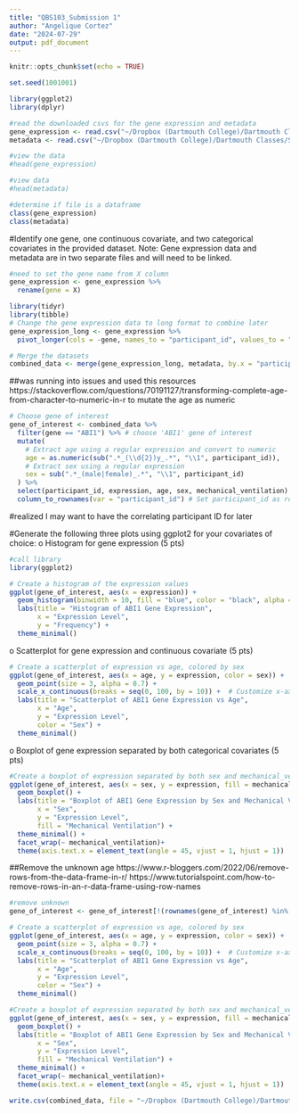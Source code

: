 ```yaml
---
title: "QBS103_Submission 1"
author: "Angelique Cortez"
date: "2024-07-29"
output: pdf_document
---
```


```r
knitr::opts_chunk$set(echo = TRUE)
```

```r
set.seed(1001001)
```

```r
library(ggplot2)
library(dplyr)
```
```r
#read the downloaded csvs for the gene expression and metadata
gene_expression <- read.csv("~/Dropbox (Dartmouth College)/Dartmouth Classes/Summer2024/Intro to data analysis/data/QBS103_GSE157103_genes.csv")
metadata <- read.csv("~/Dropbox (Dartmouth College)/Dartmouth Classes/Summer2024/Intro to data analysis/data/QBS103_GSE157103_series_matrix.csv", header = T)
```

```r
#view the data
#head(gene_expression)
```
```r
#view data 
#head(metadata)
```

```r
#determine if file is a dataframe
class(gene_expression)
class(metadata)
```

#Identify one gene, one continuous covariate, and two categorical covariates in the provided dataset. Note: Gene expression data and metadata are in two separate files and will need to be linked.
```r
#need to set the gene name from X column
gene_expression <- gene_expression %>%
  rename(gene = X)
```

```r
library(tidyr)
library(tibble)
# Change the gene expression data to long format to combine later
gene_expression_long <- gene_expression %>%
  pivot_longer(cols = -gene, names_to = "participant_id", values_to = "expression")

```

```r
# Merge the datasets
combined_data <- merge(gene_expression_long, metadata, by.x = "participant_id", by.y = "participant_id")
```

##was running into issues and used this resources https://stackoverflow.com/questions/70191127/transforming-complete-age-from-character-to-numeric-in-r to mutate the age as numeric 
```r
# Choose gene of interest
gene_of_interest <- combined_data %>%
  filter(gene == "ABI1") %>% # choose 'ABI1' gene of interest
  mutate(
    # Extract age using a regular expression and convert to numeric
    age = as.numeric(sub(".*_(\\d{2})y_.*", "\\1", participant_id)),
    # Extract sex using a regular expression
    sex = sub(".*_(male|female)_.*", "\\1", participant_id)
  ) %>%
  select(participant_id, expression, age, sex, mechanical_ventilation) %>% #choose covariates
  column_to_rownames(var = "participant_id") # Set participant_id as row names
```
#realized I may want to have the correlating participant ID for later

#Generate the following three plots using ggplot2 for your covariates of choice:
o	Histogram for gene expression (5 pts)   
```r
#call library
library(ggplot2)
```

```r
# Create a histogram of the expression values
ggplot(gene_of_interest, aes(x = expression)) +
  geom_histogram(binwidth = 10, fill = "blue", color = "black", alpha = 0.7) +
  labs(title = "Histogram of ABI1 Gene Expression",
       x = "Expression Level",
       y = "Frequency") +
  theme_minimal()
```


o	Scatterplot for gene expression and continuous covariate (5 pts)
```r
# Create a scatterplot of expression vs age, colored by sex
ggplot(gene_of_interest, aes(x = age, y = expression, color = sex)) +
  geom_point(size = 3, alpha = 0.7) +
  scale_x_continuous(breaks = seq(0, 100, by = 10)) +  # Customize x-axis breaks
  labs(title = "Scatterplot of ABI1 Gene Expression vs Age",
       x = "Age",
       y = "Expression Level",
       color = "Sex") +
  theme_minimal()
```




o	Boxplot of gene expression separated by both categorical covariates (5 pts)

```r
#Create a boxplot of expression separated by both sex and mechanical_ventilation
ggplot(gene_of_interest, aes(x = sex, y = expression, fill = mechanical_ventilation)) +
  geom_boxplot() +
  labs(title = "Boxplot of ABI1 Gene Expression by Sex and Mechanical Ventilation",
       x = "Sex",
       y = "Expression Level",
       fill = "Mechanical Ventilation") +
  theme_minimal() +
  facet_wrap(~ mechanical_ventilation)+
  theme(axis.text.x = element_text(angle = 45, vjust = 1, hjust = 1))
```

##Remove the unknown age 
https://www.r-bloggers.com/2022/06/remove-rows-from-the-data-frame-in-r/
https://www.tutorialspoint.com/how-to-remove-rows-in-an-r-data-frame-using-row-names
```r
#remove unknown
gene_of_interest <- gene_of_interest[!(rownames(gene_of_interest) %in% "NONCOVID_15_83y_unknown_ICU"), ]

```


```r
# Create a scatterplot of expression vs age, colored by sex
ggplot(gene_of_interest, aes(x = age, y = expression, color = sex)) +
  geom_point(size = 3, alpha = 0.7) +
  scale_x_continuous(breaks = seq(0, 100, by = 10)) +  # Customize x-axis breaks
  labs(title = "Scatterplot of ABI1 Gene Expression vs Age",
       x = "Age",
       y = "Expression Level",
       color = "Sex") +
  theme_minimal()
```


```r
#Create a boxplot of expression separated by both sex and mechanical_ventilation
ggplot(gene_of_interest, aes(x = sex, y = expression, fill = mechanical_ventilation)) +
  geom_boxplot() +
  labs(title = "Boxplot of ABI1 Gene Expression by Sex and Mechanical Ventilation",
       x = "Sex",
       y = "Expression Level",
       fill = "Mechanical Ventilation") +
  theme_minimal() +
  facet_wrap(~ mechanical_ventilation)+
  theme(axis.text.x = element_text(angle = 45, vjust = 1, hjust = 1))
```
```r
write.csv(combined_data, file = "~/Dropbox (Dartmouth College)/Dartmouth Classes/Summer2024/Intro to data analysis/data/combined_data_project.csv")
```

